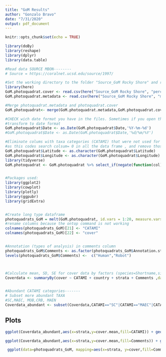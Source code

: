 ```yaml
---
title: "GoM Results"
author: "Gonzalo Bravo"
date: "7/31/2020"
output: pdf_document
---
```


```r
knitr::opts_chunk$set(echo = TRUE)
```

```r
library(doBy)
library(reshape)
library(dplyr)
library(data.table)

#Read data SOURCE MBON--------
# Source = https://coralnet.ucsd.edu/source/1997/

#Set the working directory to the folder "Source_GoM Rocky Shore" and read percent_cover.csv and metdata.csv files (downloaded "as it" from Coralnet source)
library(here)
GoM.photoquadrat.cover <- read.csv(here("Source_GoM Rocky Shore", "percent_covers.csv"))
GoM.photoquadrat.metadata <- read.csv(here("Source_GoM Rocky Shore", "metadata.csv"))

#Merge photoquadrat.metadata and photoquadrat.cover
GoM.photoquadrat<- merge(GoM.photoquadrat.metadata,GoM.photoquadrat.cover, by = "Name", all.x = TRUE) 

#CHECK wich date format you have in the files. Sometimes if you open the file with excel it may change the date format 
#transform to date format
GoM.photoquadrat$Date <- as.Date(GoM.photoquadrat$Date,'%Y-%m-%d')
#GoM.photoquadrat$Date <- as.Date(GoM.photoquadrat$Date,'%d/%m/%Y')

#Eliminate colums with taxa categories (CATAMI) that were not used for the photoquadrats
#as this codes search colsum= 0 in all the data frame , and removo those columns, we need to set lat ang long that have negative numbers in order to avoid being removed
GoM.photoquadrat$Latitude <- as.character(GoM.photoquadrat$Latitude)
GoM.photoquadrat$Longitude <- as.character(GoM.photoquadrat$Longitude)
library(tidyverse) 
GoM.photoquadrat <- GoM.photoquadrat %>% select_if(negate(function(col) is.numeric(col) && sum(col) <= 0))


#Packages used:
library(ggplot2)
library(cowplot)
library(plotly)
library(ggpubr) 
library(gridExtra)


#Create long type dataframe 
photoquadrats_GoM = melt(GoM.photoquadrat, id.vars = 1:20, measure.vars = 21:ncol(GoM.photoquadrat), variable_name = "CATAMI", value_name ="cover", na.rm = T)
#rename columns because the ontop command is not working 
colnames(photoquadrats_GoM)[21] <- "CATAMI"
colnames(photoquadrats_GoM)[22] <- "cover"


#Annotation (types of analysis) in comments column 
photoquadrats_GoM$Comments <- as.factor(photoquadrats_GoM$Annotation.status)
levels(photoquadrats_GoM$Comments) <-  c("Human","Robot")



#Calculate mean, SD, SE for cover data by factors (species=Shortname,site, strata,) 
Coverdata <- summaryBy(cover ~ CATAMI + country + strata + Comments ,data=photoquadrats_GoM, FUN = function(x) { c(mean = mean(x),SD=sd(x),SE = sqrt(var(x)/length(x)))})


#Abundant CATAMI categories-------
# Subset more abundant TAXA
#SC,MAEC, MOB,CRB, MAEN
Coverdata_abundant <- subset(Coverdata,CATAMI=="SC"|CATAMI=="MAEC"|CATAMI=="MOB"|CATAMI=="CRB"|CATAMI=="MAEN")
```

## Plots

```r
ggplot(Coverdata_abundant,aes(x=strata,y=cover.mean,fill=CATAMI)) + geom_bar(alpha=0.7,stat="identity",color="black",position=position_dodge()) + scale_color_grey() + geom_errorbar(aes(ymin=cover.mean-cover.SE, ymax=cover.mean+cover.SE), width=.2,position=position_dodge(.9)) + theme_bw() + scale_y_continuous(limits = c(0,100))+ scale_x_discrete(limits=c("HIGHTIDE","LOWTIDE"),labels=c("HIGH","LOW"))+ labs(fill = "CATAMI CODE",x = "", y = "Cover (%)", title = "",caption ="Mean + SE") + facet_grid(country~Comments) + theme(legend.position = "bottom",panel.grid.major = element_blank(),panel.grid.minor = element_blank()) + scale_fill_brewer(palette="BrBG")
```

```r
ggplot(Coverdata_abundant,aes(x=strata,y=cover.mean,fill=Comments)) + geom_bar(alpha=0.7,stat="identity",color="black",position=position_dodge()) + scale_color_grey() + geom_errorbar(aes(ymin=cover.mean-cover.SE, ymax=cover.mean+cover.SE), width=.2,position=position_dodge(.9)) + theme_bw() + scale_y_continuous(limits = c(0,100))+ scale_x_discrete(limits=c("HIGHTIDE","LOWTIDE"),labels=c("HIGH","LOW")) + facet_grid(country~CATAMI) + labs(fill = "Method",x = "", y = "Cover (%)", title = "",caption ="Mean + SE") + theme(legend.position = "bottom",panel.grid.major = element_blank(),panel.grid.minor = element_blank(),panel.background = element_blank())  + scale_fill_brewer(palette="BrBG")
```

\pagebreak

```r
 ggplot(data=photoquadrats_GoM, mapping=aes(x=strata, y=cover,fill=Comments)) +geom_boxplot()   + theme_bw() + scale_y_continuous(limits = c(0,100))+ scale_x_discrete(limits=c("HIGHTIDE","LOWTIDE"),labels=c("HIGH","LOW"))  + labs(fill = "Method",x = "", y = "Cover (%)", title = "",caption ="Mean + SE") + theme(legend.position = "bottom",panel.grid.major = element_blank(),panel.grid.minor = element_blank(),panel.background = element_blank()) + scale_fill_brewer(palette="BrBG") + facet_grid(.~CATAMI)
```